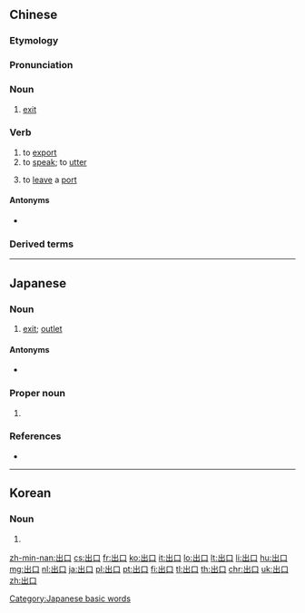 ==Chinese==
{{zh-forms}}

===Etymology===
{{rfe|zh}}

===Pronunciation===
{{zh-pron
|m=chūkǒu
|ma=Zh-chukou.ogg
|c=ceot1 hau2
|h=pfs=chhut-héu
|mn=chhut-kháu/qz:chhut-khió
|cat=n,v
}}

===Noun===
{{zh-noun}}

# [[exit]] {{gloss|including [[outlet]]s, [[escape]]s, [[vent]]s, highway [[offramp]]s, etc.}}

===Verb===
{{zh-verb}}

# to [[export]]
# to [[speak]]; to [[utter]]
# {{lb|zh|of a ship}} to [[leave]] a [[port]]

====Antonyms====
* {{sense|to export|to leave a port}} {{zh-l|進口}}

===Derived terms===
{{zh-der|出口成章|出口額|出口傷人|出口秀|出口轉內銷|緊急出口|出入口}}

{{zh-cat|Elementary}}

----

==Japanese==
{{ja-kanjitab|で|くち|k2=ぐち|r=y|yomi=kun}}

===Noun===
{{ja-noun|でぐち}}

# [[exit]]; [[outlet]]

====Antonyms====
* {{ja-r|入口|いりぐち}}

===Proper noun===
{{ja-pos|でぐち|proper}}

# {{surname|lang=ja|sort=てぐち}}

===References===
* {{R:Shogakukan}}

[[Category:Japanese basic words]]

----

==Korean==
{{ko-hanjatab}}

===Noun===
{{ko-noun|hj|hangeul=출구}}

# {{hanja form of|출구|[[exit]]}}

[[zh-min-nan:出口]]
[[cs:出口]]
[[fr:出口]]
[[ko:出口]]
[[it:出口]]
[[lo:出口]]
[[lt:出口]]
[[li:出口]]
[[hu:出口]]
[[mg:出口]]
[[nl:出口]]
[[ja:出口]]
[[pl:出口]]
[[pt:出口]]
[[fi:出口]]
[[tl:出口]]
[[th:出口]]
[[chr:出口]]
[[uk:出口]]
[[zh:出口]]
